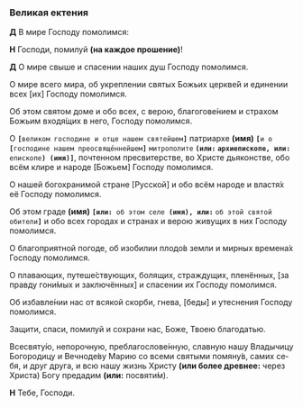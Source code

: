 ### Великая ектения

**Д** В мире Господу помолимся:

**Н** Господи, помилуй **(на каждое прошение)**!

**Д** О мире свыше и спасении наших душ Господу по­мо­лимся.

О мире всего мира, об укреплении святых Бо­жьих цер­кве́й и единении всех
<R>[</R>их<R>]</R> Господу помо­лим­ся.

Об этом святом доме и обо всех, с верою, бла­го­го­ве́ни­ем и стра­хом Божьим входя́щих в него, Го­с­поду по­мо­лимся.

О **`[`**`великом господине и отце нашем святейшем`**`]`** патриархе **(имя)** **`[`**`и о `**`[`**`господине нашем пре­освя­ще́н­нейшем`**`]`** `митрополите` **`(или:` **`архи­епископе`**`, или: `**`епи­ско­пе`**`) (имя)]`**, почтенном пре­свитер­стве, во Хри­сте дья­кон­стве, обо всём клире и на­роде <R>[</R>Божьем<R>]</R> Го­спо­ду по­мо­лимся.

О нашей богохранимой стране <R>[</R>Русской<R>]</R> и обо всём на­ро­де и властя́х её Господу помо­лимся.

Об этом граде **(имя)** **`[или: `**`об этом селе`**` (имя), или:`** `об этой святой обите­ли`**`]`** и обо всех городах и стра­нах и верою жи­ву­щих в них Господу помолимся.

О благоприятной погоде, об изобилии плодо́в зем­ли и мирных вре­мена́х Господу помо­лимся.

О плавающих, путеше́ствующих, болящих, стра­ж­ду­щих, пленённых, <R>[</R>за правду го­ни́мых и заключённых<R>]</R> и спа­се­нии их Го­споду помо­лимся.

Об избавле́нии нас от всякой скорби, гнева, <R>[</R>бе­ды́<R>]</R> и утеснения Господу помолимся.

Защити, спаси, помилуй и сохрани нас, Боже, Тво­ею благодатью.

Всесвяту́ю, непорочную, преблагослове́н­ную, славную нашу Вла­дычицу Богородицу и Веч­ноде́ву Ма­рию со всеми святыми помяну́в, са­мих се­бя, и друг друга, и всю нашу жизнь Хри­сту **(или более древнее:** через Христа<R>)</R> Богу пре­да­дим **(или:** посвяти́м<R>)</R>.

**Н** Тебе, Господи.
